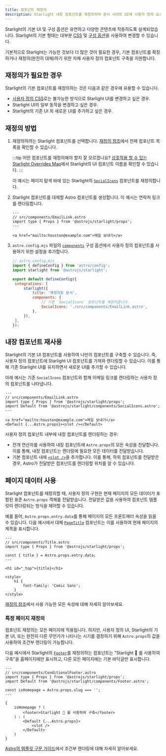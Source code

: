 ```yaml
---
title: 컴포넌트 재정의
description: Starlight 내장 컴포넌트를 재정의하여 문서 사이트 UI에 사용자 정의 요소를 추가하는 방법에 대해 알아보세요.
---
```



Starlight의 기본 UI 및 구성 옵션은 유연하고 다양한 콘텐츠에 작동하도록 설계되었습니다. Starlight의 기본 형태는 대부분 [CSS](/ko/guides/css-and-tailwind/) 및 [구성 옵션](/ko/guides/customization/)을 사용하여 변경할 수 있습니다.

기본적으로 Starlight는 가능한 것보다 더 많은 것이 필요한 경우, 기본 컴포넌트를 확장하거나 재정의(완전히 대체)하기 위한 자체 사용자 정의 컴포넌트 구축을 지원합니다.

## 재정의가 필요한 경우

Starlight의 기본 컴포넌트를 재정의하는 것은 다음과 같은 경우에 유용할 수 있습니다.

- [사용자 정의 CSS](/ko/guides/css-and-tailwind/)로는 불가능한 방식으로 Starlight UI를 변경하고 싶은 경우.
- Starlight UI의 일부 동작을 변경하고 싶은 경우.
- Starlight의 기존 UI 외 새로운 UI를 추가하고 싶은 경우.

## 재정의 방법

<Steps>

1. 재정의하려는 Starlight 컴포넌트를 선택합니다.
   [재정의 참조](/ko/reference/overrides/)에서 전체 컴포넌트 목록을 확인할 수 있습니다.

   :::tip
   어떤 컴포넌트를 재정의해야 할지 잘 모르겠나요? [상호작용 할 수 있는 Starlight Overrides Map](https://starlight-overrides-map.netlify.app/)에서 Starlight의 UI 컴포넌트 이름을 확인할 수 있습니다.
   :::

   이 예시는 페이지 탐색 바에 있는 Starlight의 [`SocialIcons`](/ko/reference/overrides/#socialicons) 컴포넌트를 재정의합니다.

2. Starlight 컴포넌트를 대체할 Astro 컴포넌트를 생성합니다.
   이 예시는 연락처 링크를 렌더링합니다.

   ```astro
   ---
   // src/components/EmailLink.astro
   import type { Props } from '@astrojs/starlight/props';
   ---

   <a href="mailto:houston@example.com">메일 보내기</a>
   ```

3. `astro.config.mjs` 파일의 [`components`](/ko/reference/configuration/#components) 구성 옵션에서 사용자 정의 컴포넌트를 사용하기 위한 설정을 추가합니다.

   ```js {9-12}
   // astro.config.mjs
   import { defineConfig } from 'astro/config';
   import starlight from '@astrojs/starlight';

   export default defineConfig({
   	integrations: [
   		starlight({
   			title: '재정의된 문서',
   			components: {
   				// 기존 `SocialIcons` 컴포넌트를 재정의합니다.
   				SocialIcons: './src/components/EmailLink.astro',
   			},
   		}),
   	],
   });
   ```

</Steps>

## 내장 컴포넌트 재사용

Starlight의 기본 UI 컴포넌트를 사용하여 나만의 컴포넌트를 구축할 수 있습니다. 즉, 사용자 정의 컴포넌트에 Starlight UI 컴포넌트를 가져와 렌더링할 수 있습니다. 이를 통해 기존 Starlight UI를 유지하면서 새로운 UI를 추가할 수 있습니다.

아래 예시는 기존 `SocialIcons` 컴포넌트와 함께 이메일 링크를 렌더링하는 사용자 정의 컴포넌트를 나타냅니다.

```astro {4,8}
---
// src/components/EmailLink.astro
import type { Props } from '@astrojs/starlight/props';
import Default from '@astrojs/starlight/components/SocialIcons.astro';
---

<a href="mailto:houston@example.com">메일 보내기</a>
<Default {...Astro.props}><slot /></Default>
```

사용자 정의 컴포넌트 내부에 내장 컴포넌트를 렌더링하는 경우:

- 전개 연산자를 사용하여 내장 컴포넌트에 `Astro.props`의 모든 속성을 전달합니다. 이를 통해, 내장 컴포넌트는 렌더링에 필요한 모든 데이터를 전달받습니다.
- 기본 컴포넌트 내에 [`<slot />`](https://docs.astro.build/ko/core-concepts/astro-components/#슬롯)을 추가합니다. 이를 통해, 하위 컴포넌트를 전달받은 경우, Astro가 전달받은 컴포넌트를 렌더링할 위치를 알 수 있습니다.

## 페이지 데이터 사용

Starlight 컴포넌트를 재정의할 때, 사용자 정의 구현은 현재 페이지의 모든 데이터가 포함된 표준 `Astro.props` 객체를 전달받습니다.
전달받은 값을 사용하여 컴포넌트 템플릿이 렌더링되는 방식을 제어할 수 있습니다.

예를 들어, `Astro.props.entry.data`를 통해 페이지의 모든 프론트매터 속성을 읽을 수 있습니다. 다음 예시에서 대체 [`PageTitle`](/ko/reference/overrides/#pagetitle) 컴포넌트는 이를 사용하여 현재 페이지의 제목을 표시합니다.

```astro {5} "{title}"
---
// src/components/Title.astro
import type { Props } from '@astrojs/starlight/props';

const { title } = Astro.props.entry.data;
---

<h1 id="_top">{title}</h1>

<style>
	h1 {
		font-family: 'Comic Sans';
	}
</style>
```

[재정의 참조](/ko/reference/overrides/#컴포넌트-속성)에서 사용 가능한 모든 속성에 대해 자세히 알아보세요.

### 특정 페이지 재정의

컴포넌트 재정의는 모든 페이지에 적용됩니다. 하지만, 사용자 정의 UI, Starlight의 기본 UI, 또는 완전히 다른 무언가가 나타나는 시기를 결정하기 위해 `Astro.props`의 값을 사용하여 조건부 렌더링이 가능합니다.

다음 예시에서 Starlight의 [`Footer`](/ko/reference/overrides/#footer)를 재정의하는 컴포넌트는 "Starlight 🌟 를 사용하여 구축"을 홈페이지에만 표시하고, 다른 모든 페이지에는 기본 바닥글만 표시합니다.

```astro
---
// src/components/ConditionalFooter.astro
import type { Props } from '@astrojs/starlight/props';
import Default from '@astrojs/starlight/components/Footer.astro';

const isHomepage = Astro.props.slug === '';
---

{
	isHomepage ? (
		<footer>Starlight 🌟 를 사용하여 구축</footer>
	) : (
		<Default {...Astro.props}>
			<slot />
		</Default>
	)
}
```

[Astro의 템플릿 구문 가이드](https://docs.astro.build/ko/core-concepts/astro-syntax/#dynamic-html)에서 조건부 렌더링에 대해 자세히 알아보세요.
